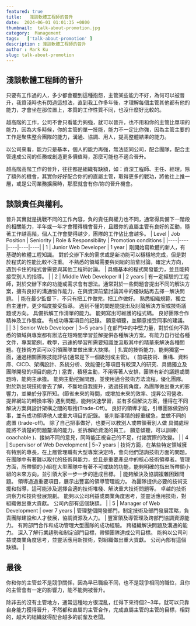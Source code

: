 ```yaml
---
featured: true
title:   淺談軟體工程師的晉升
date:  2024-06-01 01:01:35 +0800
thumbnail:  talk-about-promotion.jpg
category:  Management  
tags:   ['talk-about-promotion' ]
description : 淺談軟體工程師的晉升
author : Mark Ku
slug: talk-about-promotion
---
```

## 淺談軟體工程師的晉升
只要有工作過的人，多少都會聽到這種抱怨，主管某些能力不好，為何可以被晉升，我資淺時也有閃過這想法，直到我工作多年後，才理解每個主管其他都有他的能力，才會坐在那位置上，本質的工作性質不同，也沒什麼好比較的。  

越高階的工作，公司不會只看能力夠強，就可以晉升，也不用和你的主管比單項的能力，因為大多時候，你的主管的單一技能，能力不一定比你強，因為主管主要的工作是聚焦整合團隊的能力，溝通、協調、用人，提高整體結果的能力。  

以公司來看，能力只是基本，個人的能力再強，無法認同公司，配合團隊，配合主管達成公司的任務或創造更多價值時，那麼可能也不適合晉升。  

越高階高階工作的晉升，往往都是組織有缺額，如：資深工程師、主任、經理，除了額外的機會，其實你好好配合你的的直屬主管，取得更多的戰功，將他往上推一層，或是公司業務擴展時，那麼就會有你/妳的晉升機會。  

## 談談責任與權利。  
晉升其實就是挑戰不同的工作內容，負的責任與權力也不同，通常得具備下一階段的相關能力，半年或一年才會獲得機會晉升，且跟你的直屬主管有良好的互動，隨著工作越高階，個人工作會變得越少，團隊的工作佔比會越多。
| Level | Job Position | Seniority | Role & Responsibility | Promotion conditions |
|----|----|----|----|----|
| 1 | Junior Web Developer | 1 year | 剛開始寫軟體的新人，有基礎的軟體工程知識。  對於交辦下來的需求或是新功能可以穩穩地完成，但是對於程式的性能比較不注重。  不熟悉的領域需要與同組的前輩討論，確定大方向，遇到卡住的程式會需要與其他工程師討論。 | 具備基本的程式開發能力，並且能夠接受別人的指導。 |
| 2 | Middle Web Developer II | 2 years | 有一定經驗的工程師，對於交辦下來的功能或需求會有想法。通常對於一些問題會提出不同的解決方案，擁有良好的溝通協作能力，在與資深前輩討論其中的優缺點再去擇一解決問題。 | 能在最少監督下，不只有把工作做完，把工作做好。  熟悉組織規範，獨立自主運作，更少幅度接受指導。  遇到不懂的問題能提出及討論解決方案或技術議題或方向。  具備拆解工作清單的能力。  能夠寫出可維護的程式碼。  良好團隊合作精神及工作態度。  有成功專案項目的記錄。  願意傾聽，並願意接受同事的建議。     |
| 3 | Senior Web Developer | 3\~5 years | 在部門中的中堅力量，對於任何不熟悉的領域與專案都有辦法在短時間學習並解提供各種解決方案。有能力自行從各種文件，專案範例，教學，迅速的學習所需要知識並汲取其中的精華來解決各種問題。在技術方面可以引領團隊並做出重大抉擇。 | 扎實的技術能力，能夠獨當一面，通過相關團隊技能評估(通常是下一個級別或主管)。  ( 前端技術、重構、資料庫、CICD、架構設計、系統分析、效能優化等項目有較深入的研究、具備獨立及團隊開發的項目的能力 )  當責，積極主動，不用等著人安排，團隊有新的議題或問題時，能夠主承擔。  能夠主動挖掘問題，並使用適合技術方法流程，優化團隊。  對於新出現技術會去了解，不斷地自我提升，透過技術角度，為團隊做出重大的影響力，並樂於分享所知。(節省未來的時間，或增加未來的效率、提昇公司營收、提昇網站的轉換率等)  遇到問題，能夠快速學習，並有多個解決方案，懂得在不同解決方案與設計架構之間的取捨(Trade-Off)。  良好的領導才能，引導團隊做對的事，並有成功領導他人或重大項目的記錄。  能判斷事情的輕重緩急，並做不同的處置 (trade-off)。  除了自己把事做好，也要可以教別人或帶領著別人做  具備處理能將不清楚的問題釐清的能力，並拆解給資淺的員工。  願意傾聽，可以訓練( coachable )、接納不同的意見，同時能正視自己的不足，付諸實際的改變。   |
| 4 | Supervisor of Web Development | 5\~7 years | 技術方面，在某些特定領域擁有特別的專長，在上層管理職有大型專案決定時，會向他們諮詢技術方面的問題。在團隊中有著難以取代的技術與能力，並且是重要產品中的核心技術領導者。管理方面，所帶領的小組在大型團隊中有著不可或缺的功能，能夠明確的指出所帶領小組的未來方向，並引領大家一步一步的達成目標。 | 能夠解決及協調複雜困難問題。  領導過過重要項目，展示出豐富的領導管理能力。  為團隊提供必要的技術支援和指導，這可能涉及選擇合適的技術堆棧、解決重大技術問題等。  卓越的技術洞察力和技術發展規劃。  能夠以公司利益或商業角度思考，並靈活應用技術，對組織做出重大貢獻。  公司內部有這個缺額。 |
| 5 | Manager of Web Development | over 7 years | 管理整個開發部門，制定技術及部門發展策略，負責團隊建設和人才發展，協調資源及人力。   | 豐富領及導管理及跨部門協調資源能力。  有跨部門合作和成功管理大型團隊的成功經驗。  跨組織解決問題及溝通的能力。  深入了解行業趨勢和制定部門目標，帶領團隊達成公司目標。  能夠以公司利益或商業角度思考，並靈活應用新技術，對組織做出重大貢獻。  公司內部有這個缺額。 |

## 最後
你和你的主管並不是競爭關係，因為早已職級不同，也不是競爭相同的職位，且你的主管會有一定的影響力，能不能夠被晉升。  

除非去的沒有主管地方，通常這種地方很混亂，扛得下來待個2~3年，就可以只靠自身能力獲得晉升，不然都和直屬的主管合作，完成直屬主管的主管的目標，相對的，越大的組織就得配合越多的前輩及老闆。  